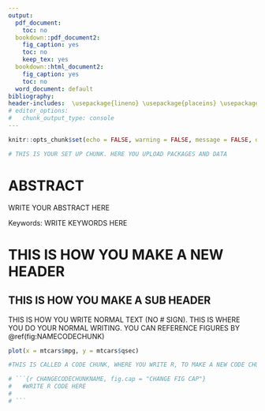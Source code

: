 ```yaml
---
output:
  pdf_document:
    toc: no
  bookdown::pdf_document2:
    fig_caption: yes
    toc: no
    keep_tex: yes
  bookdown::html_document2:
    fig_caption: yes
    toc: no
  word_document: default
bibliography:
header-includes:  \usepackage{lineno} \usepackage{placeins} \usepackage{setspace}\doublespacing
# editor_options: 
#   chunk_output_type: console
---
```


\begin{center}
	
\textbf{\Large PUT YOUR TITLE HERE}
	
\textsc{AUTHOR1$^{1*}$, AUTHOR2$^{2}$, AUTHOR3$^{3}$}
\vspace{3 mm}
\normalsize{\indent $^1$AFFILLIATION 1 \\ $^2$AFFILIATION2 \\ $^3$AFFILIATION3}
$\text{*}$ Corresponding authors: CORRESPONDING AUTHOR NAME AND CONTACT INFO (IN THE AUTHOR SECTION, PUT THE ASTRIK NEXT TO THE CORRESPONDING AUTHOR)
\end{center}

```r
knitr::opts_chunk$set(echo = FALSE, warning = FALSE, message = FALSE, dev="cairo_pdf", cache = FALSE)

# THIS IS YOUR SET UP CHUNK. HERE YOU UPLOAD PACKAGES AND DATA
```

\newpage

\linenumbers

# ABSTRACT

WRITE YOUR ABSTRACT HERE

 Keywords: WRITE KEYWORDS HERE

# THIS IS HOW YOU MAKE A NEW HEADER

## THIS IS HOW YOU MAKE A SUB HEADER

THIS IS HOW YOU WRITE NORMAL TEXT (NO # SIGN). THIS IS WHERE YOU DO YOUR NORMAL WRITING. YOU CAN REFERENCE FIGURES BY \@ref(fig:NAMECODECHUNK)


<!-- IN ORDER TO MAKE A REFERENCE, YOU MUST WRITE [@BibtexCODEFORREFERENCE].  -->

```r

plot(x = mtcars$mpg, y = mtcars$qsec)

#THIS IS CALLED A CODE CHUNK, WHERE YOU WRITE R, TO MAKE A NEW CODE CHUNK, COPY THIS CODE WITHOUT THE COMMENT. EACH CODE CHUNK MUST HAVE A DIFFERENT NAME

# ```{r CHANGECODECHUNKNAME, fig.cap = "CHANGE FIG CAP"}
#   #WRITE R CODE HERE
# 
# ```



```
